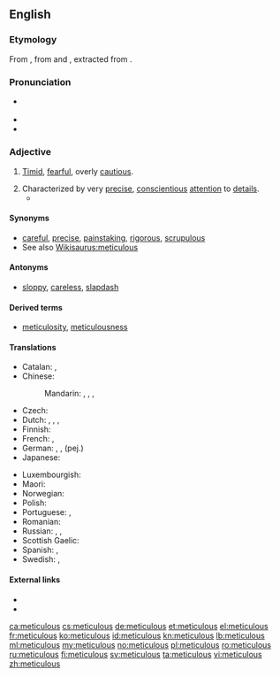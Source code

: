 ==English==

===Etymology===
From {{etyl|la|en}} {{term|meticulosus|meticulōsus|full of fear, timid, fearful, terrible, frightful|lang=la}}, from {{term|metus||fear|lang=la}} and {{term|-culosus|-culōsus|lang=la}}, extracted from {{term|periculosus|perīculōsus|perilous|lang=la}}.

===Pronunciation===
* {{a|US}} {{IPA|/mɨˈtɪkjɨlɨs/|//mɨˈtɪkjuləs/}}
* {{audio|en-uk-meticulous.ogg|Audio (UK)}}
* {{rhymes|ɪkjələs}}

===Adjective===
{{en-adj}}

# {{context|archaic|lang=en}} [[timid|Timid]], [[fearful]], overly [[cautious]].
# Characterized by very [[precise]], [[conscientious]] [[attention]] to [[detail]]s.
#* {{quote-book|year=1943|author=[[w:Franklin D. Roosevelt|Franklin D. Roosevelt]]|title=[[S:Roosevelt's Fireside Chat, 28 July 1943|Roosevelt's Fireside Chat, 28 July 1943]]
|passage=The '''meticulous''' care with which the operation in Sicily was planned has paid dividends. Our casualties in men, in ships and materiel have been low—in fact, far below our estimate.}}

====Synonyms====
* [[careful]], [[precise]], [[painstaking]], [[rigorous]], [[scrupulous]]
* See also [[Wikisaurus:meticulous]]

====Antonyms====
* [[sloppy]], [[careless]], [[slapdash]]

====Derived terms====
* [[meticulosity]], [[meticulousness]]

====Translations====
{{trans-top|characterized by very precise, conscientious attention to details}}
* Catalan: {{t-|ca|meticulós}}, {{t-|ca|minuciós}}
* Chinese:
*: Mandarin: {{t|cmn|過細|sc=Hani}}, {{t|cmn|过细|tr=guòxì|sc=Hani}}, {{t-|cmn|細緻|sc=Hani}}, {{t-|cmn|细致|tr=xìzhì|sc=Hani}}
* Czech: {{t-|cs|pečlivý}}
* Dutch: {{t+|nl|angstvallig}}, {{t+|nl|scrupuleus}}, {{t+|nl|meticuleus}}, {{t-|nl|acribisch}}
* Finnish: {{t-|fi|huolellinen}}
* French: {{t+|fr|méticuleux}}, {{t+|fr|soigneux}}
* German: {{t+|de|akribisch}}, {{t-|de|peinlich genau}}, {{t+|de|pedantisch}} (pej.)
* Japanese: {{t-|ja|細部まで行き届いた|tr=さいぶまでいきとどいた, saibu made ikitodoita}}
{{trans-mid}}
* Luxembourgish: {{t+|lb|akribesch}}
* Maori: {{t|mi|mārehe}}
* Norwegian: {{t-|no|omhyggelig}}
* Polish: {{t-|pl|drobiazgowy}}
* Portuguese: {{t+|pt|meticuloso|m}}, {{t-|pt|meticulosa|f}}
* Romanian: {{t-|ro|meticulos|m|n}}
* Russian: {{t+|ru|скрупулёзный|sc=Cyrl|tr=skrupuljóznyj}}, {{t+|ru|дотошный|sc=Cyrl|tr=dotóšnyj}}, {{t+|ru|педантичный|sc=Cyrl|tr=pedantíčnyj}}
* Scottish Gaelic: {{t-|gd|pongail}}
* Spanish: {{t+|es|meticuloso}}, {{t+|es|minucioso}}
* Swedish: {{t+|sv|minutiös}}, {{t+|sv|omsorgsfull}}
{{trans-bottom}}

====External links====
* {{R:Webster 1913}}
* {{R:Century 1911}}

[[ca:meticulous]]
[[cs:meticulous]]
[[de:meticulous]]
[[et:meticulous]]
[[el:meticulous]]
[[fr:meticulous]]
[[ko:meticulous]]
[[id:meticulous]]
[[kn:meticulous]]
[[lb:meticulous]]
[[ml:meticulous]]
[[my:meticulous]]
[[no:meticulous]]
[[pl:meticulous]]
[[ro:meticulous]]
[[ru:meticulous]]
[[fi:meticulous]]
[[sv:meticulous]]
[[ta:meticulous]]
[[vi:meticulous]]
[[zh:meticulous]]